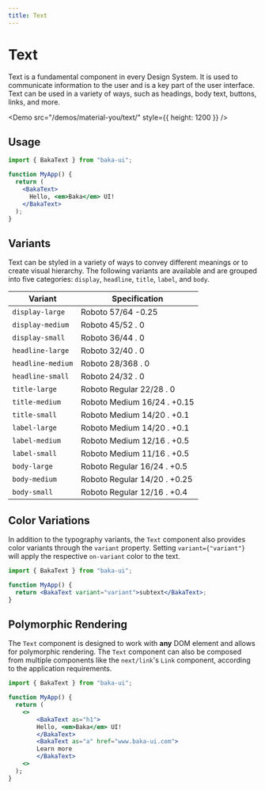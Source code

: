```yaml
---
title: Text
---
```


# Text

Text is a fundamental component in every Design System. It is used to communicate information to the user and is a key part of the user interface. Text can be used in a variety of ways, such as headings, body text, buttons, links, and more.

<Demo src="/demos/material-you/text/" style={{ height: 1200 }} />

## Usage

```jsx
import { BakaText } from "baka-ui";

function MyApp() {
  return (
    <BakaText>
      Hello, <em>Baka</em> UI!
    </BakaText>
  );
}
```

## Variants

Text can be styled in a variety of ways to convey different meanings or to create visual hierarchy. The following variants are available and are grouped into five categories: `display`, `headline`, `title`, `label`, and `body`.

| Variant           | Specification                |
| ----------------- | ---------------------------- |
| `display-large`   | Roboto 57/64 -0.25           |
| `display-medium`  | Roboto 45/52 . 0             |
| `display-small`   | Roboto 36/44 . 0             |
| `headline-large`  | Roboto 32/40 . 0             |
| `headline-medium` | Roboto 28/368 . 0            |
| `headline-small`  | Roboto 24/32 . 0             |
| `title-large`     | Roboto Regular 22/28 . 0     |
| `title-medium`    | Roboto Medium 16/24 . +0.15  |
| `title-small`     | Roboto Medium 14/20 . +0.1   |
| `label-large`     | Roboto Medium 14/20 . +0.1   |
| `label-medium`    | Roboto Medium 12/16 . +0.5   |
| `label-small`     | Roboto Medium 11/16 . +0.5   |
| `body-large`      | Roboto Regular 16/24 . +0.5  |
| `body-medium`     | Roboto Regular 14/20 . +0.25 |
| `body-small`      | Roboto Regular 12/16 . +0.4  |

## Color Variations

In addition to the typography variants, the `Text` component also provides color variants through the `variant` property. Setting `variant={"variant"}` will apply the respective `on-variant` color to the text.

```jsx
import { BakaText } from "baka-ui";

function MyApp() {
  return <BakaText variant="variant">subtext</BakaText>;
}
```

## Polymorphic Rendering

The `Text` component is designed to work with **any** DOM element and allows for polymorphic rendering. The `Text` component can also be composed from multiple components like the `next/link`'s `Link` component, according to the application requirements.

```jsx
import { BakaText } from "baka-ui";

function MyApp() {
  return (
    <>
        <BakaText as="h1">
        Hello, <em>Baka</em> UI!
        </BakaText>
        <BakaText as="a" href="www.baka-ui.com">
        Learn more
        </BakaText>
    <>
  );
}
```
